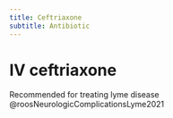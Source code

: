```yaml
---
title: Ceftriaxone
subtitle: Antibiotic
---
```





# IV ceftriaxone

Recommended for treating lyme disease @roosNeurologicComplicationsLyme2021